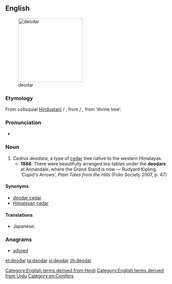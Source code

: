 ==English==
[[File:Cedrus deodara Manali 2.jpg|thumb|right|200px|deodar]]
===Etymology===
From colloquial [[w:Hindustani|Hindustani]] {{term|देओदार|lang=hi}} / {{term|دیودار|tr=de'o-dār|lang=ur}}, from {{term|देवदारु|lang=hi}} / {{term|دیودار|tr=dev-dāru|lang=ur}}, from {{etyl|sa|en}} {{term|देवदारु|tr=deva-dāru|sc=Deva|lang=sa}} ‘divine tree’.

===Pronunciation===
* {{IPA|/ˈdiːəʊdɑː/|lang=en}}

===Noun===
{{en-noun}}

# ''Cedrus deodara'', a type of [[cedar]] tree native to the western Himalayas.
#* '''1888''': There were beautifully arranged tea-tables under the '''deodars''' at Annandale, where the Grand Stand is now — Rudyard Kipling, ‘Cupid's Arrows’, ''Plain Tales from the Hills'' (Folio Society 2007, p. 47)

====Synonyms====
* [[deodar cedar]]
* [[Himalayan cedar]]

====Translations====
{{trans-top|''Cedrus deodara''}}
* Japanese: {{t|ja|ヒマラヤ杉|tr=ヒマラヤスギ, himarayasugi|sc=Jpan}}
{{trans-mid}}
{{trans-bottom}}

===Anagrams===
* [[adored#English|adored]]

[[Category:English terms derived from Hindi]]
[[Category:English terms derived from Urdu]]
[[Category:en:Conifers]]

[[et:deodar]]
[[ta:deodar]]
[[vi:deodar]]
[[zh:deodar]]